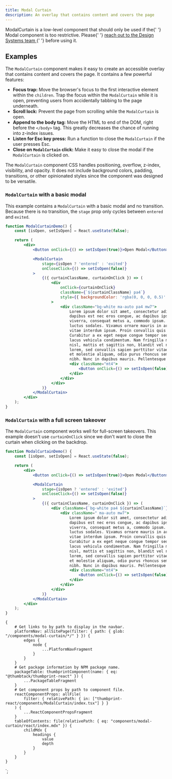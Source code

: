 ```yaml
---
title: Modal Curtain
description: An overlay that contains content and covers the page
---
```



<ComponentHeader data={props.data} />

<Alert type="warning" title="Before using this component…">
    <InlineCode>ModalCurtain</InlineCode> is a low-level component that should only be used if the{' '}
    <Link to="/components/modal/react/">Modal component</Link> is too restrictive. Please{' '}
    <a href="https://thumbtack.slack.com/archives/C7FLM0ZGU">
        reach out to the Design Systems team
    </a>{' '}
    before using it.
</Alert>

## Examples

The `ModalCurtain` component makes it easy to create an accessible overlay that contains content and covers the page. It contains a few powerful features:

-   **Focus trap:** Move the browser's focus to the first interactive element within the `children`. Trap the focus within the `ModalCurtain` while it is open, preventing users from accidentally tabbing to the page underneath.
-   **Scroll lock:** Prevent the page from scrolling while the `ModalCurtain` is open.
-   **Append to the body tag:** Move the HTML to end of the DOM, right before the `</body>` tag. This greatly decreases the chance of running into z-index issues.
-   **Listen for Esc key press:** Run a function to close the `ModalCurtain` if the user presses Esc.
-   **Close on `ModalCurtain` click:** Make it easy to close the modal if the `ModalCurtain` is clicked on.

The `ModalCurtain` component CSS handles positioning, overflow, z-index, visibility, and opacity. It does not include background colors, padding, transitions, or other opinionated styles since the component was designed to be versatile.

### `ModalCurtain` with a basic modal

This example contains a `ModalCurtain` with a basic modal and no transition. Because there is no transition, the `stage` prop only cycles between `entered` and `exited`.

```jsx
function ModalCurtainDemo() {
    const [isOpen, setIsOpen] = React.useState(false);

    return (
        <div>
            <Button onClick={() => setIsOpen(true)}>Open Modal</Button>

            <ModalCurtain
                stage={isOpen ? 'entered' : 'exited'}
                onCloseClick={() => setIsOpen(false)}
            >
                {({ curtainClassName, curtainOnClick }) => (
                    <div
                        onClick={curtainOnClick}
                        className={`${curtainClassName} pa4`}
                        style={{ backgroundColor: 'rgba(0, 0, 0, 0.5)' }}
                    >
                        <div className="bg-white ma-auto pa4 mw7">
                            Lorem ipsum dolor sit amet, consectetur adipiscing elit. Vestibulum
                            dapibus est nec eros congue, ac dapibus ipsum cursus. Quisque at odio
                            viverra, consequat metus a, commodo ipsum. Donec sodales sapien in
                            luctus sodales. Vivamus ornare mauris in arcu maximus placerat. Cras
                            vitae interdum ipsum. Proin convallis quis elit quis pellentesque.
                            Curabitur a ex eget neque congue tempor sed ut felis. Vivamus in erat ac
                            lacus vehicula condimentum. Nam fringilla molestie facilisis. Etiam eros
                            nisl, mattis et sagittis non, blandit vel nisl. Duis blandit condimentum
                            lorem, sed convallis sapien porttitor vitae. Curabitur molestie, massa
                            et molestie aliquam, odio purus rhoncus sem, a sodales ipsum nisi ac
                            nibh. Nunc in dapibus mauris. Pellentesque rhoncus id arcu at auctor.
                            <div className="mt4">
                                <Button onClick={() => setIsOpen(false)}>Close Modal</Button>
                            </div>
                        </div>
                    </div>
                )}
            </ModalCurtain>
        </div>
    );
}
```

### `ModalCurtain` with a full screen takeover

The `ModalCurtain` component works well for full-screen takeovers. This example doesn't use `curtainOnClick` since we don't want to close the curtain when clicking on the backdrop.

```jsx
function ModalCurtainDemo() {
    const [isOpen, setIsOpen] = React.useState(false);

    return (
        <div>
            <Button onClick={() => setIsOpen(true)}>Open Modal</Button>

            <ModalCurtain
                stage={isOpen ? 'entered' : 'exited'}
                onCloseClick={() => setIsOpen(false)}
            >
                {({ curtainClassName, curtainOnClick }) => (
                    <div className={`bg-white pa4 ${curtainClassName}`}>
                        <div className=" ma-auto mw7">
                            Lorem ipsum dolor sit amet, consectetur adipiscing elit. Vestibulum
                            dapibus est nec eros congue, ac dapibus ipsum cursus. Quisque at odio
                            viverra, consequat metus a, commodo ipsum. Donec sodales sapien in
                            luctus sodales. Vivamus ornare mauris in arcu maximus placerat. Cras
                            vitae interdum ipsum. Proin convallis quis elit quis pellentesque.
                            Curabitur a ex eget neque congue tempor sed ut felis. Vivamus in erat ac
                            lacus vehicula condimentum. Nam fringilla molestie facilisis. Etiam eros
                            nisl, mattis et sagittis non, blandit vel nisl. Duis blandit condimentum
                            lorem, sed convallis sapien porttitor vitae. Curabitur molestie, massa
                            et molestie aliquam, odio purus rhoncus sem, a sodales ipsum nisi ac
                            nibh. Nunc in dapibus mauris. Pellentesque rhoncus id arcu at auctor.
                            <div className="mt4">
                                <Button onClick={() => setIsOpen(false)}>Close Modal</Button>
                            </div>
                        </div>
                    </div>
                )}
            </ModalCurtain>
        </div>
    );
}
```

<ComponentFooter data={props.data} />

    {
        # Get links to by path to display in the navbar.
        platformNav: allSitePage(filter: { path: { glob: "/components/modal-curtain/*/" } }) {
            edges {
                node {
                    ...PlatformNavFragment
                }
            }
        }
        # Get package information by NPM package name.
        packageTable: thumbprintComponent(name: { eq: "@thumbtack/thumbprint-react" }) {
            ...PackageTableFragment
        }
        # Get component props by path to component file.
        reactComponentProps: allFile(
            filter: { relativePath: { in: ["thumbprint-react/components/ModalCurtain/index.tsx"] } }
        ) {
            ...ReactComponentPropsFragment
        }
        tableOfContents: file(relativePath: { eq: "components/modal-curtain/react/index.mdx" }) {
            childMdx {
                headings {
                    value
                    depth
                }
            }
        }
    }
`;
